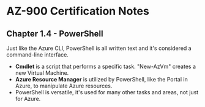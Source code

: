 # AZ-900 Certification Notes
## Chapter 1.4 - PowerShell

Just like the Azure CLI, PowerShell is all written text and it's considered a command-line interface.
- **Cmdlet** is a script that performs a specific task. "New-AzVm" creates a new Virtual Machine.
- **Azure Resource Manager** is utilized by PowerShell, like the Portal in Azure, to manipulate Azure resources.
- PowerShell is versatile, it's used for many other tasks and areas, not just for Azure.